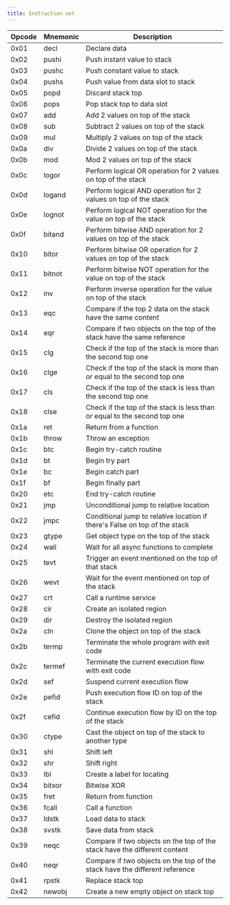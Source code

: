 ```yaml
---
title: Instruction set
---
```


| Opcode | Mnemonic | Description                                                                 |
| ------ | -------- | --------------------------------------------------------------------------- |
| 0x01   | decl     | Declare data                                                                |
| 0x02   | pushi    | Push instant value to stack                                                 |
| 0x03   | pushc    | Push constant value to stack                                                |
| 0x04   | pushs    | Push value from data slot to stack                                          |
| 0x05   | popd     | Discard stack top                                                           |
| 0x06   | pops     | Pop stack top to data slot                                                  |
| 0x07   | add      | Add 2 values on top of the stack                                            |
| 0x08   | sub      | Subtract 2 values on top of the stack                                       |
| 0x09   | mul      | Multiply 2 values on top of the stack                                       |
| 0x0a   | div      | Divide 2 values on top of the stack                                         |
| 0x0b   | mod      | Mod 2 values on top of the stack                                            |
| 0x0c   | logor    | Perform logical OR operation for 2 values on top of the stack               |
| 0x0d   | logand   | Perform logical AND operation for 2 values on top of the stack              |
| 0x0e   | lognot   | Perform logical NOT operation for the value on top of the stack             |
| 0x0f   | bitand   | Perform bitwise AND operation for 2 values on top of the stack              |
| 0x10   | bitor    | Perform bitwise OR operation for 2 values on top of the stack               |
| 0x11   | bitnot   | Perform bitwise NOT operation for the value on top of the stack             |
| 0x12   | inv      | Perform inverse operation for the value on top of the stack                 |
| 0x13   | eqc      | Compare if the top 2 data on the stack have the same content                |
| 0x14   | eqr      | Compare if two objects on the top of the stack have the same reference      |
| 0x15   | clg      | Check if the top of the stack is more than the second top one               |
| 0x16   | clge     | Check if the top of the stack is more than or equal to the second top one   |
| 0x17   | cls      | Check if the top of the stack is less than the second top one               |
| 0x18   | clse     | Check if the top of the stack is less than or equal to the second top one   |
| 0x1a   | ret      | Return from a function                                                      |
| 0x1b   | throw    | Throw an exception                                                          |
| 0x1c   | btc      | Begin try-catch routine                                                     |
| 0x1d   | bt       | Begin try part                                                              |
| 0x1e   | bc       | Begin catch part                                                            |
| 0x1f   | bf       | Begin finally part                                                          |
| 0x20   | etc      | End try-catch routine                                                       |
| 0x21   | jmp      | Unconditional jump to relative location                                     |
| 0x22   | jmpc     | Conditional jump to relative location if there's False on top of the stack  |
| 0x23   | gtype    | Get object type on the top of the stack                                     |
| 0x24   | wall     | Wait for all async functions to complete                                    |
| 0x25   | tevt     | Trigger an event mentioned on the top of that stack                         |
| 0x26   | wevt     | Wait for the event mentioned on top of the stack                            |
| 0x27   | crt      | Call a runtime service                                                      |
| 0x28   | cir      | Create an isolated region                                                   |
| 0x29   | dir      | Destroy the isolated region                                                 |
| 0x2a   | cln      | Clone the object on top of the stack                                        |
| 0x2b   | termp    | Terminate the whole program with exit code                                  |
| 0x2c   | termef   | Terminate the current execution flow with exit code                         |
| 0x2d   | sef      | Suspend current execution flow                                              |
| 0x2e   | pefid    | Push execution flow ID on top of the stack                                  |
| 0x2f   | cefid    | Continue execution flow by ID on the top of the stack                       |
| 0x30   | ctype    | Cast the object on top of the stack to another type                         |
| 0x31   | shl      | Shift left                                                                  |
| 0x32   | shr      | Shift right                                                                 |
| 0x33   | lbl      | Create a label for locating                                                 |
| 0x34   | bitxor   | Bitwise XOR                                                                 |
| 0x35   | fret     | Return from function                                                        |
| 0x36   | fcall    | Call a function                                                             |
| 0x37   | ldstk    | Load data to stack                                                          |
| 0x38   | svstk    | Save data from stack                                                        |
| 0x39   | neqc     | Compare if two objects on the top of the stack have the different content   |
| 0x40   | neqr     | Compare if two objects on the top of the stack have the different reference |
| 0x41   | rpstk    | Replace stack top                                                           |
| 0x42   | newobj   | Create a new empty object on stack top                                      |
